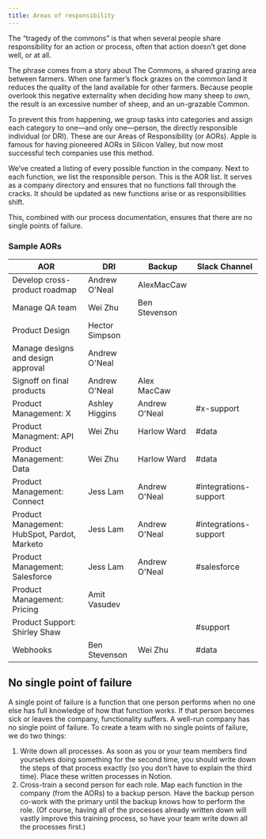 ```yaml
---
title: Areas of responsibility
---
```



The “tragedy of the commons” is that when several people share responsibility for an action or process, often that action doesn’t get done well, or at all.

The phrase comes from a story about The Commons, a shared grazing area between farmers. When one farmer’s flock grazes on the common land it reduces the quality of the land available for other farmers. Because people overlook this negative externality when deciding how many sheep to own, the result is an excessive number of sheep, and an un-grazable Common.

To prevent this from happening, we group tasks into categories and assign each category to one—and only one—person, the directly responsible individual (or DRI). These are our Areas of Responsibility (or AORs). Apple is famous for having pioneered AORs in Silicon Valley, but now most successful tech companies use this method.

We’ve created a listing of every possible function in the company. Next to each function, we list the responsible person. This is the AOR list. It serves as a company directory and ensures that no functions fall through the cracks. It should be updated as new functions arise or as responsibilities shift.

This, combined with our process documentation, ensures that there are no single points of failure.

### Sample AORs

| AOR                                          | DRI                         | Backup        | Slack Channel         |
|----------------------------------------------|-----------------------------|---------------|-----------------------|
| Develop cross-product roadmap                | Andrew O'Neal               | AlexMacCaw    |                       |
| Manage QA team                               | Wei Zhu                     | Ben Stevenson |                       |
| Product Design                               | Hector Simpson              |               |                       |
| Manage designs and design approval           | Andrew O'Neal               |               |                       |
| Signoff on final products                    | Andrew O'Neal               | Alex MacCaw   |                       |
| Product Management: X                        | Ashley Higgins              | Andrew O'Neal | #x-support            |
| Product Managment: API                       | Wei Zhu                     | Harlow Ward   | #data                 |
| Product Management: Data                     | Wei Zhu                     | Harlow Ward   | #data                 |
| Product Management: Connect                  | Jess Lam                    | Andrew O'Neal | #integrations-support |
| Product Management: HubSpot, Pardot, Marketo | Jess Lam                    | Andrew O'Neal | #integrations-support |
| Product Management: Salesforce               | Jess Lam                    | Andrew O'Neal | #salesforce           |
| Product Management: Pricing                  | Amit Vasudev                |               |                       |
| Product Support: Shirley Shaw                |                             |               | #support              |
| Webhooks                                     | Ben Stevenson               | Wei Zhu       | #data                 |
## No single point of failure

A single point of failure is a function that one person performs when no one else has full knowledge of how that function works. If that person becomes sick or leaves the company, functionality suffers. A well-run company has no single point of failure. To create a team with no single points of failure, we do two things:

1. Write down all processes. As soon as you or your team members find yourselves doing something for the second time, you should write down the steps of that process exactly (so you don’t have to explain the third time). Place these written processes in Notion.
2. Cross-train a second person for each role. Map each function in the company (from the AORs) to a backup person. Have the backup person co-work with the primary until the backup knows how to perform the role. (Of course, having all of the processes already written down will vastly improve this training process, so have your team write down all the processes first.)